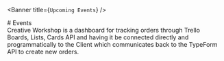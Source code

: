 
<Banner title={`Upcoming Events`} />

<div style={{textAlign: `center`, display: `none`}}>
  # Events
</div>

<section className={`productsSection customSection`}>
  <Main className={`cwsContent`} showTopButton={false}>
    <div className={`pageContentContainer`}>
      Creative Workshop is a dashboard for tracking orders through Trello Boards, Lists, Cards API and having it be connected directly and programmatically to the Client which communicates back to the TypeForm API to create new orders.
    </div>
  </Main>
</section>

<TopButton />